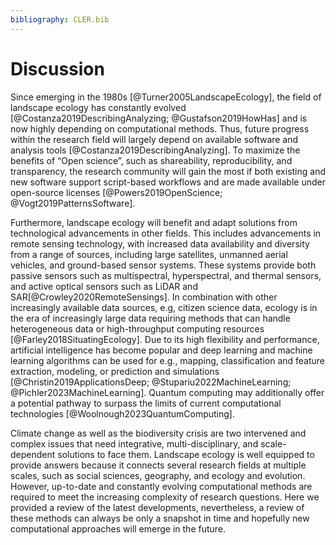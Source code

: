 ```yaml
---
bibliography: CLER.bib
---
```


<!-- Person responsible: Hesselbarth -->

# Discussion {#sec-disc}

Since emerging in the 1980s [@Turner2005LandscapeEcology], the field of landscape ecology has constantly evolved [@Costanza2019DescribingAnalyzing; @Gustafson2019HowHas] and is now highly depending on computational methods.
Thus, future progress within the research field will largely depend on available software and analysis tools [@Costanza2019DescribingAnalyzing].
To maximize the benefits of "Open science", such as shareability, reproducibility, and transparency, the research community will gain the most if both existing and new software support script-based workflows and are made available under open-source licenses [@Powers2019OpenScience; @Vogt2019PatternsSoftware].
<!--JN: maybe add a sentence or two summarizing the previous sections (e.g., that this paper presents various computational methods used in landscape ecology)-->

<!-- JN: the next sentence seems to be broken -->
Furthermore, landscape ecology will benefit and adapt solutions from technological advancements in other fields.
This includes advancements in remote sensing technology, with increased data availability and diversity from a range of sources, including large satellites, unmanned aerial vehicles, and ground-based sensor systems. 
These systems provide both passive sensors such as multispectral, hyperspectral, and thermal sensors, and active optical sensors such as LiDAR and SAR[@Crowley2020RemoteSensings].
In combination with other increasingly available data sources, e.g, citizen science data, ecology is in the era of increasingly large data requiring methods that can handle heterogeneous data or high-throughput computing resources [@Farley2018SituatingEcology].
Due to its high flexibility and performance, artificial intelligence has become popular and deep learning and machine learning algorithms can be used for e.g., mapping, classification and feature extraction, modeling, or prediction and simulations [@Christin2019ApplicationsDeep; @Stupariu2022MachineLearning; @Pichler2023MachineLearning].
Quantum computing may additionally offer a potential pathway to surpass the limits of current computational technologies [@Woolnough2023QuantumComputing].

<!-- MH: Add refs to this -->
Climate change as well as the biodiversity crisis are two intervened and complex issues that need integrative, multi-disciplinary, and scale-dependent solutions to face them.
Landscape ecology is well equipped to provide answers because it connects several research fields at multiple scales, such as social sciences, geography, and ecology and evolution.
However, up-to-date and constantly evolving computational methods are required to meet the increasing complexity of research questions. 
Here we provided a review of the latest developments, nevertheless, a review of these methods can always be only a snapshot in time and hopefully new computational approaches will emerge in the future.

<!-- JN: additional possible topics to discuss here is that the computational methods are also related to the developments in computer science; thus, new frameworks, tools, good practices, etc. are constantly emerging, and not everything is about new methods, but also about new ways to implement them, new ways to share them, better ways to document them, more consistent syntaxes, etc. -->